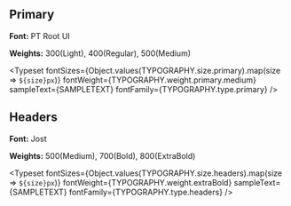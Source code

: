 
<Meta title="Typography" />

## Primary

**Font:** PT Root UI

**Weights:** 300(Light), 400(Regular), 500(Medium)

<Typeset
  fontSizes={Object.values(TYPOGRAPHY.size.primary).map(size => `${size}px`)}
  fontWeight={TYPOGRAPHY.weight.primary.medium}
  sampleText={SAMPLETEXT}
  fontFamily={TYPOGRAPHY.type.primary}
/>

## Headers

**Font:** Jost

**Weights:** 500(Medium), 700(Bold), 800(ExtraBold)

<Typeset
  fontSizes={Object.values(TYPOGRAPHY.size.headers).map(size => `${size}px`)}
  fontWeight={TYPOGRAPHY.weight.extraBold}
  sampleText={SAMPLETEXT}
  fontFamily={TYPOGRAPHY.type.headers}
/>
